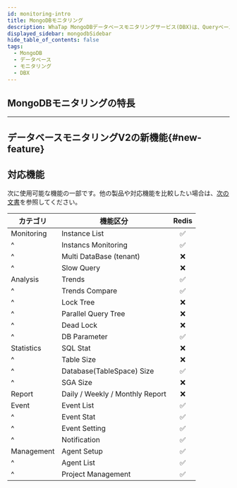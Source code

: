 ```yaml
---
id: monitoring-intro
title: MongoDBモニタリング
description: WhaTap MongoDBデータベースモニタリングサービス(DBX)は、Queryベースでデータを収集し、性能モニタリングサービスを提供します。
displayed_sidebar: mongodbSidebar
hide_table_of_contents: false
tags:
  - MongoDB
  - データベース
  - モニタリング
  - DBX
---
```




<Dbintroductiondesc />

<Videos url="https://img.whatap.io/23/11/06/031831DB_prd.mp4" />

## MongoDBモニタリングの特長

<CommonCont />


<Dbspecification />

---

## データベースモニタリングV2の新機能{#new-feature}

<NewFeature product='MongoDB' ver='1.7.0'/>

## 対応機能

次に使用可能な機能の一部です。他の製品や対応機能を比較したい場合は、[次の文書](../support-env#compare-db)を参照してください。

| カテゴリ       | 機能区分                                         |              Redis              |
| ---------- | -------------------------------------------- | :-----------------------------: |
| Monitoring | Instance List                                | <span class='emoji-ok'>✅</span> |
| ^          | Instancs Monitoring                          | <span class='emoji-ok'>✅</span> |
| ^          | Multi DataBase (tenant)   | <span class='emoji-no'>❌</span> |
| ^          | Slow Query                                   | <span class='emoji-no'>❌</span> |
| Analysis   | Trends                                       | <span class='emoji-ok'>✅</span> |
| ^          | Trends Compare                               | <span class='emoji-ok'>✅</span> |
| ^          | Lock Tree                                    | <span class='emoji-no'>❌</span> |
| ^          | Parallel Query Tree                          | <span class='emoji-no'>❌</span> |
| ^          | Dead Lock                                    | <span class='emoji-no'>❌</span> |
| ^          | DB Parameter                                 | <span class='emoji-ok'>✅</span> |
| Statistics | SQL Stat                                     | <span class='emoji-no'>❌</span> |
| ^          | Table Size                                   | <span class='emoji-no'>❌</span> |
| ^          | Database(TableSpace) Size | <span class='emoji-ok'>✅</span> |
| ^          | SGA Size                                     | <span class='emoji-no'>❌</span> |
| Report     | Daily / Weekly / Monthly Report              | <span class='emoji-no'>❌</span> |
| Event      | Event List                                   | <span class='emoji-ok'>✅</span> |
| ^          | Event Stat                                   | <span class='emoji-ok'>✅</span> |
| ^          | Event Setting                                | <span class='emoji-ok'>✅</span> |
| ^          | Notification                                 | <span class='emoji-ok'>✅</span> |
| Management | Agent Setup                                  | <span class='emoji-ok'>✅</span> |
| ^          | Agent List                                   | <span class='emoji-ok'>✅</span> |
| ^          | Project Management                           | <span class='emoji-ok'>✅</span> |
